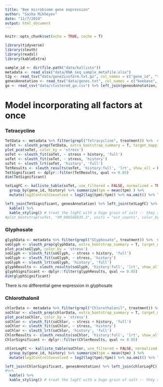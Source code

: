 ```yaml
---
title: "Bee microbiome gene expression"
author: "Sasha Mikheyev"
date: "11/7/2019"
output: html_document
---
```


```r
knitr::opts_chunk$set(echo = TRUE, cache = T)
```

```r
library(tidyverse)
library(sleuth)
library(readxl)
library(kableExtra)
```

```r
sample_id <- dir(file.path("data/kallisto"))
metadata <- read_xlsx("data/RNA_seq_sample_metafile.xlsx") 
t2g <- read_tsv("data/gene2isoform.txt.gz", col_names = c("gene_id", "target_id"))
genesAnnotation <- read_tsv("data/genes.txt", col_names = c("beebase", "target_id", "description"), col_types = "ccc") %>% group_by(target_id) %>% mutate(description = gsub(" isoform X\\d+","", description, perl = T), description = description[1]) %>% unique() 
go <- read_csv("data/clustered_go.csv") %>% left_join(genesAnnotation, by = c("gene" = "beebase")) 
```

# Model incorporating all factors at once

### Tetracycline

```r
TetData <- metadata %>% filter(grepl("Tetracycline", treatment)) %>%  select(sample, stress = time_stress, history) %>% mutate(path = paste0("./data/kallisto/", sample))
soTet <- sleuth_prep(TetData, extra_bootstrap_summary = T, target_mapping = t2g, aggregation_column = 'gene_id')
plot_pca(soTet, color_by = 'stress') 
soTet <- sleuth_fit(soTet, ~ stress + history, 'full')
soTet <- sleuth_fit(soTet, ~ stress, 'history')
soTet <- sleuth_lrt(soTet, 'history', 'full')
TetResults <- sleuth_results(soTet, 'history:full', 'lrt', show_all = FALSE, pval_aggregate = T) %>% mutate(target_id = stringr::str_trim(target_id))
TetSignificant <- dplyr::filter(TetResults, qval <= 0.05) 
dim(TetSignificant)

tetLogFC <- kallisto_table(soTet, use_filtered = FALSE, normalized = TRUE, include_covariates = TRUE) %>% left_join(t2g) %>% group_by(gene_id, sample) %>% summarize(tpm = sum(tpm), history = history[1]) %>%
  group_by(gene_id, history) %>% summarize(tpm = mean(tpm) ) %>% 
  mutate(log2ControlCoevolved = log2(lag(tpm)/tpm)) %>% na.omit() %>% left_join(t2g) %>% ungroup() %>% mutate(target_id = stringr::str_trim(gene_id)) %>% select(target_id, log2ControlCoevolved) %>% group_by(target_id) %>% filter(!is.infinite(log2ControlCoevolved)) %>% summarise(log2ControlCoevolved = mean(log2ControlCoevolved))

left_join(TetSignificant, genesAnnotation) %>% left_join(tetLogFC) %>% select(target_id, qval, log2ControlCoevolved, description) %>%
  kable() %>%
  kable_styling() # treat the logFC with a huge grain of salt -- they are not reliable at the gene level
#plot_bootstrap(soTet, "XM_006568835.3", units = "est_counts", color_by = "history")
```

### Glyphosate

```r
glyphData <- metadata %>% filter(grepl("Glyphosate", treatment)) %>%  select(sample, stress = time_stress, history) %>% mutate(path = paste0("./data/kallisto/", sample))
soGlyph <- sleuth_prep(glyphData, extra_bootstrap_summary = T, target_mapping = t2g, aggregation_column = 'gene_id')
plot_pca(soGlyph, color_by = 'stress') 
soGlyph <- sleuth_fit(soGlyph, ~ stress + history, 'full')
soGlyph <- sleuth_fit(soGlyph, ~ stress, 'history')
soGlyph <- sleuth_lrt(soGlyph, 'history', 'full')
glyphResults <- sleuth_results(soGlyph, 'history:full', 'lrt', show_all = FALSE)
glyphSignificant <- dplyr::filter(glyphResults, qval <= 0.05)
dim(glyphSignificant)

```

There is no differential gene expression in glyphosate

### Chlorothalonil

```r
chlorData <- metadata %>% filter(grepl("Chlorothalonil", treatment)) %>%  select(sample, stress = time_stress, history) %>% mutate(path = paste0("./data/kallisto/", sample))
soChlor <- sleuth_prep(chlorData, extra_bootstrap_summary = T, target_mapping = t2g, aggregation_column = 'gene_id')
plot_pca(soChlor, color_by = 'stress') 
soChlor <- sleuth_fit(soChlor, ~ stress + history, 'full')
soChlor <- sleuth_fit(soChlor, ~ stress, 'history')
soChlor <- sleuth_lrt(soChlor, 'history', 'full')
ChlorResults <- sleuth_results(soChlor, 'history:full', 'lrt', show_all = FALSE) %>% mutate(target_id = stringr::str_trim(target_id))
ChlorSignificant <- dplyr::filter(ChlorResults, qval <= 0.05)

chlorLogFC <- kallisto_table(soChlor, use_filtered = FALSE, normalized = TRUE, include_covariates = TRUE) %>% left_join(t2g) %>% group_by(gene_id, sample) %>% summarize(tpm = sum(tpm), history = history[1]) %>%
  group_by(gene_id, history) %>% summarize(tpm = mean(tpm) ) %>% 
  mutate(log2ControlCoevolved = log2(lag(tpm)/tpm)) %>% na.omit() %>% left_join(t2g) %>% ungroup() %>% mutate(target_id = stringr::str_trim(gene_id)) %>% select(target_id, log2ControlCoevolved) %>% group_by(target_id) %>% filter(!is.infinite(log2ControlCoevolved)) %>% summarise(log2ControlCoevolved = mean(log2ControlCoevolved))

left_join(ChlorSignificant, genesAnnotation) %>% left_join(chlorLogFC) %>% select(target_id, qval, log2ControlCoevolved, description) %>% left_jo
#%>%
  kable() %>%
  kable_styling() # treat the logFC with a huge grain of salt -- they are not reliable at the gene level
```